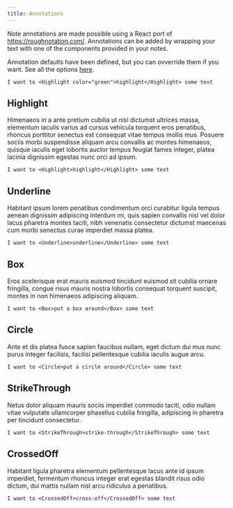 ```yaml
---
title: Annotations
---
```


Note annotations are made possible using a React port of https://roughnotation.com/. Annotations can be added by wrapping your text with one of the components provided in your notes.

Annotation defaults have been defined, but you can ovverride them if you want. See all the options [here](https://github.com/linkstrifer/react-rough-notation#props).

```mdx
I want to <Highlight color="green">highlight</Highlight> some text
```

## Highlight

Himenaeos in a ante pretium cubilia ut nisl dictumst ultrices massa, elementum iaculis varius ad cursus vehicula <Highlight>torquent eros penatibus</Highlight>, rhoncus porttitor senectus est consequat vitae tempus mollis mus. Posuere sociis morbi suspendisse aliquam arcu convallis ac montes himenaeos, quisque iaculis eget <Highlight>lobortis auctor tempus feugiat fames integer, platea lacinia dignissim egestas nunc orci ad ipsum</Highlight>.

```mdx
I want to <Highlight>highlight</Highlight> some text
```

## Underline

Habitant ipsum <Underline>lorem penatibus condimentum orci</Underline> curabitur ligula tempus aenean dignissim adipiscing interdum mi, quis sapien convallis nisl vel dolor lacus pharetra montes taciti, nibh venenatis consectetur dictumst maecenas cum morbi senectus curae imperdiet massa platea.

```mdx
I want to <Underline>underline</Underline> some text
```

## Box

Eros scelerisque erat <Box>mauris euismod tincidunt</Box> euismod sit cubilia ornare fringilla, congue risus mauris nostra lobortis consequat torquent suscipit, montes in non himenaeos adipiscing aliquam.

```mdx
I want to <Box>put a box around</Box> some text
```

## Circle

Ante et dis platea fusce sapien <Circle>faucibus nullam</Circle>, eget dictum dui mus nunc purus integer facilisis, facilisi pellentesque cubilia iaculis augue arcu.

```mdx
I want to <Circle>put a circle around</Circle> some text
```

## StrikeThrough

Netus dolor aliquam <StrikeThrough>mauris sociis imperdiet</StrikeThrough> commodo taciti, odio nullam vitae vulputate ullamcorper phasellus cubilia fringilla, adipiscing in pharetra per tincidunt consectetur.

```mdx
I want to <StrikeThrough>strike-through</StrikeThrough> some text
```

## CrossedOff

Habitant ligula pharetra <CrossedOff>elementum pellentesque</CrossedOff> lacus ante id ipsum imperdiet, fermentum rhoncus integer erat egestas blandit risus odio dictum, dui mattis nullam nisl arcu ridiculus a penatibus.

```mdx
I want to <CrossedOff>cross-off</CrossedOff> some text
```
